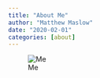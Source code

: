 ```yaml
---
title: "About Me"
author: "Matthew Maslow"
date: "2020-02-01"
categories: [about]
---
```


![Me](Me.jpg)






